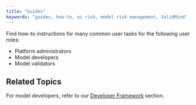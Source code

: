 ```yaml
---
title: "Guides"
keywords: "guides, how-to, ai risk, model risk management, ValidMind"
---
```


Find how-to instructions for many common user tasks for the following user roles: 

- Platform administrators
- Model developers
- Model validators

## Related Topics

For model developers, refer to our [Developer Framework](get-started-developer-framework.qmd) section.